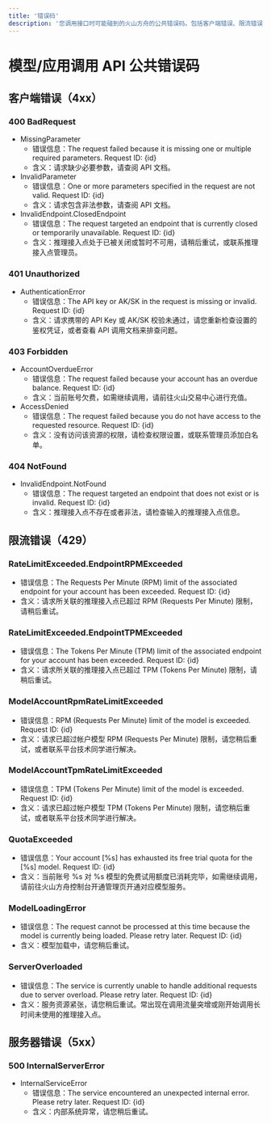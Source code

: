 ```yaml
---
title: '错误码'
description: '您调用接口时可能碰到的火山方舟的公共错误码。包括客户端错误、限流错误等。'
---
```


# 模型/应用调用 API 公共错误码

## 客户端错误（4xx）
### 400 BadRequest
- MissingParameter
  - 错误信息：The request failed because it is missing one or multiple required parameters. Request ID: {id}
  - 含义：请求缺少必要参数，请查阅 API 文档。
- InvalidParameter
  - 错误信息：One or more parameters specified in the request are not valid. Request ID: {id}
  - 含义：请求包含非法参数，请查阅 API 文档。
- InvalidEndpoint.ClosedEndpoint
  - 错误信息：The request targeted an endpoint that is currently closed or temporarily unavailable. Request ID: {id}
  - 含义：推理接入点处于已被关闭或暂时不可用，请稍后重试，或联系推理接入点管理员。

### 401 Unauthorized
- AuthenticationError
  - 错误信息：The API key or AK/SK in the request is missing or invalid. Request ID: {id}
  - 含义：请求携带的 API Key 或 AK/SK 校验未通过，请您重新检查设置的 鉴权凭证，或者查看 API 调用文档来排查问题。

### 403 Forbidden
- AccountOverdueError
  - 错误信息：The request failed because your account has an overdue balance. Request ID: {id}
  - 含义：当前账号欠费，如需继续调用，请前往火山交易中心进行充值。
- AccessDenied
  - 错误信息：The request failed because you do not have access to the requested resource. Request ID: {id}
  - 含义：没有访问该资源的权限，请检查权限设置，或联系管理员添加白名单。

### 404 NotFound
- InvalidEndpoint.NotFound
  - 错误信息：The request targeted an endpoint that does not exist or is invalid. Request ID: {id}
  - 含义：推理接入点不存在或者非法，请检查输入的推理接入点信息。

## 限流错误（429）
### RateLimitExceeded.EndpointRPMExceeded
- 错误信息：The Requests Per Minute (RPM) limit of the associated endpoint for your account has been exceeded. Request ID: {id}
- 含义：请求所关联的推理接入点已超过 RPM (Requests Per Minute) 限制，请稍后重试。

### RateLimitExceeded.EndpointTPMExceeded
- 错误信息：The Tokens Per Minute (TPM) limit of the associated endpoint for your account has been exceeded. Request ID: {id}
- 含义：请求所关联的推理接入点已超过 TPM (Tokens Per Minute) 限制，请稍后重试。

### ModelAccountRpmRateLimitExceeded
- 错误信息：RPM (Requests Per Minute) limit of the model is exceeded. Request ID: {id}
- 含义：请求已超过帐户模型 RPM (Requests Per Minute) 限制，请您稍后重试，或者联系平台技术同学进行解决。

### ModelAccountTpmRateLimitExceeded
- 错误信息：TPM (Tokens Per Minute) limit of the model is exceeded. Request ID: {id}
- 含义：请求已超过帐户模型 TPM (Tokens Per Minute) 限制，请您稍后重试，或者联系平台技术同学进行解决。

### QuotaExceeded
- 错误信息：Your account [%s] has exhausted its free trial quota for the [%s] model. Request ID: {id}
- 含义：当前账号 %s 对 %s 模型的免费试用额度已消耗完毕，如需继续调用，请前往火山方舟控制台开通管理页开通对应模型服务。

### ModelLoadingError
- 错误信息：The request cannot be processed at this time because the model is currently being loaded. Please retry later. Request ID: {id}
- 含义：模型加载中，请您稍后重试。

### ServerOverloaded
- 错误信息：The service is currently unable to handle additional requests due to server overload. Please retry later. Request ID: {id}
- 含义：服务资源紧张，请您稍后重试。常出现在调用流量突增或刚开始调用长时间未使用的推理接入点。

## 服务器错误（5xx）
### 500 InternalServerError
- InternalServiceError
  - 错误信息：The service encountered an unexpected internal error. Please retry later. Request ID: {id}
  - 含义：内部系统异常，请您稍后重试。